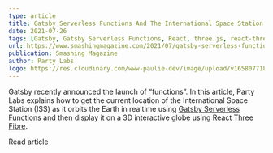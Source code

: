 ```yaml
---
type: article
title: Gatsby Serverless Functions And The International Space Station
date: 2021-07-26
tags: [Gatsby, Gatsby Serverless Functions, React, three.js, react-three-fiber]
url: https://www.smashingmagazine.com/2021/07/gatsby-serverless-functions-international-space-station/
publication: Smashing Magazine
author: Party Labs
logo: https://res.cloudinary.com/www-paulie-dev/image/upload/v1658077182/paulie.dev/Logos/smashing-magazine-logo_rhvh4j.png
---
```


Gatsby recently announced the launch of “functions”. In this article, Party Labs explains how to get the current
location of the International Space Station (ISS) as it orbits the Earth in realtime using
[Gatsby Serverless Functions](https://www.gatsbyjs.com/docs/reference/functions/) and then display it on a 3D
interactive globe using [React Three Fibre](https://github.com/pmndrs/react-three-fiber).

<MarkdownCtaLink href="https://www.smashingmagazine.com/2021/07/gatsby-serverless-functions-international-space-station/">
  Read article
</MarkdownCtaLink>
